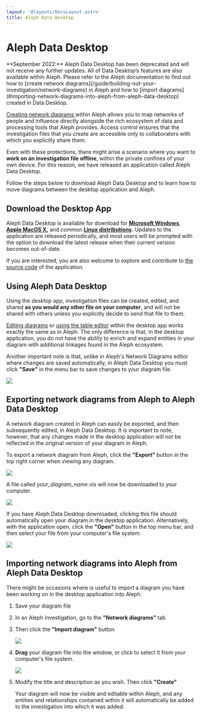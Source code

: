 ```yaml
---
layout: '@layouts/DocsLayout.astro'
title: Aleph Data Desktop
---
```


# Aleph Data Desktop

<Callout theme="danger">
  **September 2022:** Aleph Data Desktop has been deprecated and will not
  receive any further updates. All of Data Desktop’s features are also available
  within Aleph. Please refer to the Aleph documentation to find out how to
  [create network
  diagrams](/guide/building-out-your-investigation/network-diagrams) in Aleph
  and how to [import
  diagrams](#importing-network-diagrams-into-aleph-from-aleph-data-desktop)
  created in Data Desktop.
</Callout>

[Creating network diagrams ](/guide/building-out-your-investigation/network-diagrams)within Aleph allows you to map networks of people and influence directly alongside the rich ecosystem of data and processing tools that Aleph provides. Access control ensures that the investigation files that you create are accessible only to collaborators with which you explicitly share them.

Even with these protections, there might arise a scenario where you want to **work on an investigation file offline**, within the private confines of your own device. For this reason, we have released an application called Aleph Data Desktop.

Follow the steps below to download Aleph Data Desktop and to learn how to move diagrams between the desktop application and Aleph.

## Download the Desktop App

Aleph Data Desktop is available for download for [**Microsoft Windows**](https://github.com/alephdata/datadesktop/releases/latest/download/Aleph-Data-Desktop.exe), [**Apple MacOS X**](https://github.com/alephdata/datadesktop/releases/latest/download/Aleph-Data-Desktop.dmg)**,** and common [**Linux distributions**](https://github.com/alephdata/datadesktop/releases/latest/download/Aleph.Data.Desktop.deb). Updates to the application are released periodically, and most users will be prompted with the option to download the latest release when their current version becomes out-of-date.

If you are interested, you are also welcome to explore and contribute to [the source code](https://github.com/alephdata/visdesktop) of the application.

## Using Aleph Data Desktop

Using the desktop app, investigation files can be created, edited, and shared **as you would any other file on your computer**, and will not be shared with others unless you explicitly decide to send that file to them.

[Editing diagrams](/guide/building-out-your-investigation/network-diagrams) or [using the table editor](/guide/building-out-your-investigation/using-the-table-editor) within the desktop app works exactly the same as in Aleph. The only difference is that, in the desktop application, you do not have the ability to enrich and expand entities in your diagram with additional linkages found in the Aleph ecosystem.

Another important note is that, unlike in Aleph's Network Diagrams editor where changes are saved automatically, in Aleph Data Desktop you must click **"Save"** in the menu bar to save changes to your diagram file.

![](</assets/Screen Shot 2020-07-22 at 13.34.23.png>)

## Exporting network diagrams from Aleph to Aleph Data Desktop

A network diagram created in Aleph can easily be exported, and then subsequently edited, in Aleph Data Desktop. It is important to note, however, that any changes made in the desktop application will not be reflected in the original version of your diagram in Aleph.

To export a network diagram from Aleph, click the **"Export"** button in the top right corner when viewing any diagram.

![](</assets/Screen Shot 2020-07-22 at 12.57.02.png>)

A file called _your_diagram_name_.vis will now be downloaded to your computer.

![](</assets/Screen Shot 2020-07-22 at 12.59.02.png>)

If you have Aleph Data Desktop downloaded, clicking this file should automatically open your diagram in the desktop application. Alternatively, with the application open, click the **"Open"** button in the top menu bar, and then select your file from your computer's file system.

![](</assets/Screen Shot 2020-07-22 at 13.48.09.png>)

## Importing network diagrams into Aleph from Aleph Data Desktop

There might be occasions where is useful to import a diagram you have been working on in the desktop application into Aleph.

1. Save your diagram file
2. In an Aleph investigation, go to the **"Network diagrams"** tab
3. Then click the **"Import diagram"** button

   ![](</assets/Screen Shot 2021-02-11 at 13.23.04.png>)

4. **Drag** your diagram file into the window, or click to select it from your computer's file system.

   ![](</assets/Screen Shot 2020-07-22 at 13.39.32.png>)

5. Modify the title and description as you wish. Then click **"Create"**

   Your diagram will now be visible and editable within Aleph, and any entities and relationships contained within it will automatically be added to the investigation into which it was added.
